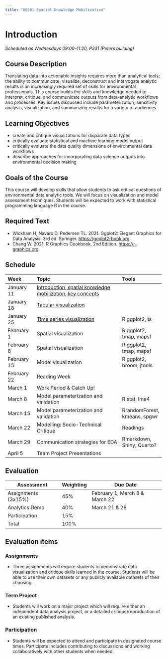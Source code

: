 ```yaml
---
title: "GG501 Spatial Knowledge Mobilization"
---
```


# Introduction

*Scheduled as Wednesdays 09:00--11:20, P331 (Peters building)*

## Course Description

Translating data into actionable insights requires more than analytical tools; the ability to communicate, visualize, deconstruct and interrogate analytic results is an increasingly required set of skills for environmental professionals. This course builds the skills and knowledge needed to interpret, critique, and communicate outputs from data-analytic workflows and processes. Key issues discussed include parameterization, sensitivity analysis, visualization, and summarizing results for a variety of audiences.

## Learning Objectives

-   create and critique visualizations for disparate data types
-   critically evaluate statistical and machine learning model output
-   critically evaluate the data quality dimensions of environmental data workflows
-   describe approaches for incorporating data science outputs into environmental decision making

## Goals of the Course

This course will develop skills that allow students to ask critical questions of environmental data analytic tools. We will focus on visualization and model assessment techniques. Students will be expected to work with statistical programming language R in the course.

## Required Text

-   Wickham H, Navaro D, Pedersen TL. 2021. Ggplot2: Elegant Graphics for Data Analysis. 3rd ed. Springer. <https://ggplot2-book.org>
-   Chang W. 2021. R Graphics Cookbook, 2nd Edition. <https://r-graphics.org>

## Schedule

| Week        | Topic                                                                                   | Tools                        |
|:-------------|:------------------------------------------|:-------------|
| January 11  | [Introduction, spatial knowledge mobilization, key concepts](lecs/GG501-lecture_01.pdf) |                              |
| January 18  | [Tabular visualization](lecs/GG501-lecture_02.pdf)                                      |                              |
| January 25  | [Time series visualization](lecs/GG501-lecture_03.pdf)                                  | R ggplot2, ts                |
| February 1  | Spatial visualization                                                                   | R ggplot2, tmap, mapsf       |
| February 8  | Spatial visualization                                                                   | R ggplot2, tmap, mapsf       |
| February 15 | Model visualization                                                                     | R ggplot2, broom, jtools     |
| February 22 | Reading Week                                                                            |                              |
| March 1     | Work Period & Catch Up!                                                                 |                              |
| March 8     | Model parameterization and validation                                                   | R stat, lme4                 |
| March 15    | Model parameterization and validation                                                   | RrandomForest, kmeans, spgwr |
| March 22    | Modelling: Socio-Technical Critique                                                     | Readings                     |
| March 29    | Communication strategies for EDA                                                        | Rmarkdown, Shiny, Quarto?    |
| April 5     | Team Project Presentations                                                              |                              |

## Evaluation

| Assessment          | Weighting | Due Date                       |
|---------------------|-----------|--------------------------------|
| Assignments (3x15%) | 45%       | February 1, March 8 & March 22 |
| Analytics Demo      | 40%       | March 21 & 28                  |
| Participation       | 15%       |                                |
| Total               | 100%      |                                |

## Evaluation items

### Assignments

-   Three assignments will require students to demonstrate data visualization and critique skills learned in the course. Students will be able to use their own datasets or any publicly available datasets of their choosing.

### Term Project

-   Students will work on a major project which will require either an independent data analysis project, or a detailed critique/reproduction of an existing published analysis.

### Participation

-   Students will be expected to attend and participate in designated course times. Participate includes contributing to discussions and working collaboratively with other students when needed.
